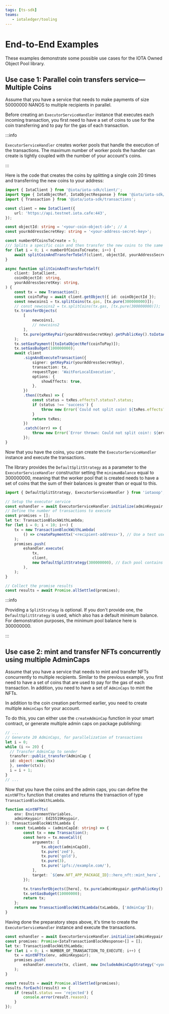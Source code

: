 ```yaml
---
tags: [ts-sdk]
teams:
   - iotaledger/tooling
---
```


# End-to-End Examples

<Beta/>

These examples demonstrate some possible use cases for the IOTA Owned Object Pool library.

## Use case 1: Parallel coin transfers service—Multiple Coins

Assume that you have a service that needs to make payments of size 50000000 NANOS to multiple
recipients in parallel.

Before creating an `ExecutorServiceHandler` instance that executes each incoming transaction, you
first need to have a set of coins to use for the coin transferring and to pay for the gas of each
transaction.

:::info

`ExecutorServiceHandler` creates worker pools that handle the execution of the transactions. The
maximum number of worker pools the handler can create is tightly coupled with the number of your
account's coins.

:::

Here is the code that creates the coins by splitting a single coin 20 times and transferring the new
coins to your address:

```ts
import { IotaClient } from '@iota/iota-sdk/client/';
import type { IotaObjectRef, IotaObjectResponse } from '@iota/iota-sdk/client/';
import { Transaction } from '@iota/iota-sdk/transactions';

const client = new IotaClient({
    url: 'https://api.testnet.iota.cafe:443',
});

const objectId: string = '<your-coin-object-id>'; // A
const yourAddressSecretKey: string = '<your-address-secret-key>';

const numberOfCoinsToCreate = 5;
/// Splits a specific coin and then transfer the new coins to the same address.
for (let i = 0; i < numberOfCoinsToCreate; i++) {
    await splitCoinAndTransferToSelf(client, objectId, yourAddressSecretKey);
}

async function splitCoinAndTransferToSelf(
    client: IotaClient,
    coinObjectId: string,
    yourAddressSecretKey: string,
) {
    const tx = new Transaction();
    const coinToPay = await client.getObject({ id: coinObjectId });
    const newcoins1 = tx.splitCoins(tx.gas, [tx.pure(300000000)]);
    // const newcoins2 = tx.splitCoins(tx.gas, [tx.pure(300000000)]);
    tx.transferObjects(
        [
            newcoins1,
            // newcoins2
        ],
        tx.pure(getKeyPair(yourAddressSecretKey).getPublicKey().toIotaAddress()),
    );
    tx.setGasPayment([toIotaObjectRef(coinToPay)]);
    tx.setGasBudget(100000000);
    await client
        .signAndExecuteTransaction({
            signer: getKeyPair(yourAddressSecretKey),
            transaction: tx,
            requestType: 'WaitForLocalExecution',
            options: {
                showEffects: true,
            },
        })
        .then((txRes) => {
            const status = txRes.effects?.status?.status;
            if (status !== 'success') {
                throw new Error(`Could not split coin! ${txRes.effects?.status?.error}`);
            }
            return txRes;
        })
        .catch((err) => {
            throw new Error(`Error thrown: Could not split coin!: ${err}`);
        });
}
```

Now that you have the coins, you can create the `ExecutorServiceHandler` instance and execute the
transactions.

The library provides the `DefaultSplitStrategy` as a parameter to the `ExecutorServiceHandler`
constructor setting the `minimumBalance` equal to 300000000, meaning that the worker pool that is
created needs to have a set of coins that the sum of their balances is greater than or equal to
this.

```ts
import { DefaultSplitStrategy, ExecutorServiceHandler } from 'iotaoop';

// Setup the executor service
const eshandler = await ExecutorServiceHandler.initialize(adminKeypair, client);
// Define the number of transactions to execute
const promises = [];
let tx: TransactionBlockWithLambda;
for (let i = 0; i < 10; i++) {
    tx = new TransactionBlockWithLambda(
        () => createPaymenttx('<recipient-address>'), // Use a test user address to receive the txs
    );
    promises.push(
        eshandler.execute(
            tx,
            client,
            new DefaultSplitStrategy(300000000), // Each pool contains coins with a total balance of 300000000 NANOS
        ),
    );
}

// Collect the promise results
const results = await Promise.allSettled(promises);
```

:::info

Providing a `SplitStrategy` is optional. If you don't provide one, the `DefaultSplitStrategy` is
used, which also has a default minimum balance. For demonstration purposes, the minimum pool
balance here is 300000000.

:::

## Use case 2: mint and transfer NFTs concurrently using multiple AdminCaps

Assume that you have a service that needs to mint and transfer NFTs concurrently to multiple
recipients. Similar to the previous example, you first need to have a set of coins that are used to
pay for the gas of each transaction. In addition, you need to have a set of `AdminCaps` to mint the
NFTs.

In addition to the coin creation performed earlier, you need to create multiple `AdminCaps` for your
account.

To do this, you can either use the `createAdminCap` function in your smart contract, or generate
multiple admin caps on package publishing:

```ts
// ...
// Generate 20 AdminCaps, for parallelization of transactions
let i = 0;
while (i <= 20) {
  // Transfer AdminCap to sender
  transfer::public_transfer(AdminCap {
  id: object::new(ctx)
  }, sender(ctx));
  i = i + 1;
}
// ...
```

Now that you have the coins and the admin caps, you can define the `mintNFTtx` function that creates
and returns the transaction of type `TransactionBlockWithLambda`.

```ts
function mintNFTtx(
    env: EnvironmentVariables,
    adminKeypair: Ed25519Keypair,
): TransactionBlockWithLambda {
    const txLambda = (adminCapId: string) => {
        const tx = new Transaction();
        const hero = tx.moveCall({
            arguments: [
                tx.object(adminCapId),
                tx.pure('zed'),
                tx.pure('gold'),
                tx.pure(3),
                tx.pure('ipfs://example.com/'),
            ],
            target: `${env.NFT_APP_PACKAGE_ID}::hero_nft::mint_hero`,
        });

        tx.transferObjects([hero], tx.pure(adminKeypair.getPublicKey().toIotaAddress()));
        tx.setGasBudget(10000000);
        return tx;
    };
    return new TransactionBlockWithLambda(txLambda, ['AdminCap']);
}
```

Having done the preparatory steps above, it's time to create the `ExecutorServiceHandler` instance
and execute the transactions.

```ts
const eshandler = await ExecutorServiceHandler.initialize(adminKeypair, client);
const promises: Promise<IotaTransactionBlockResponse>[] = [];
let tx: TransactionBlockWithLambda;
for (let i = 0; i < NUMBER_OF_TRANSACTION_TO_EXECUTE; i++) {
    tx = mintNFTtx(env, adminKeypair);
    promises.push(
        eshandler.execute(tx, client, new IncludeAdminCapStrategy('<your-nft-package-id>')),
    );
}

const results = await Promise.allSettled(promises);
results.forEach((result) => {
    if (result.status === 'rejected') {
        console.error(result.reason);
    }
});
```
